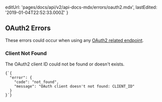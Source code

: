 
  editUrl: 'pages/docs/api/v2/api-docs-mdx/errors/oauth2.mdx',
  lastEdited: '2019-01-04T22:52:33.000Z'
}

## OAuth2 Errors

These errors could occur when using any [OAuth2 related endpoint](#endpoints/oauth2).

### Client Not Found

The OAuth2 client ID could not be found or doesn't exists.

<Example>
  <Code lang="json">{`{
  "error": {
    "code": "not_found",
    "message": "OAuth client doesn't not found: CLIENT_ID"
  }
}`}</Code>
</Example>
